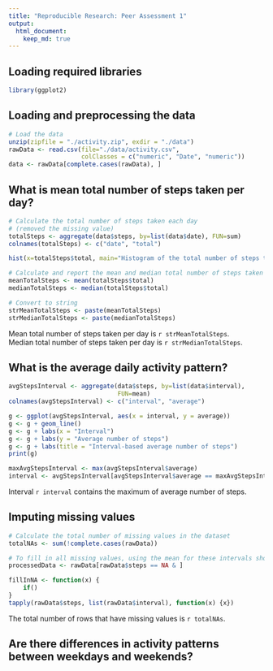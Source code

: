 ```yaml
---
title: "Reproducible Research: Peer Assessment 1"
output: 
  html_document:
    keep_md: true
---
```


## Loading required libraries
```r
library(ggplot2)
```

## Loading and preprocessing the data
```r
# Load the data
unzip(zipfile = "./activity.zip", exdir = "./data")
rawData <- read.csv(file="./data/activity.csv",
                    colClasses = c("numeric", "Date", "numeric"))
data <- rawData[complete.cases(rawData), ]
```

## What is mean total number of steps taken per day?
```r
# Calculate the total number of steps taken each day
# (removed the missing value) 
totalSteps <- aggregate(data$steps, by=list(data$date), FUN=sum)
colnames(totalSteps) <- c("date", "total")

hist(x=totalSteps$total, main="Histogram of the total number of steps taken each day", xlab="Total number of steps")
```

```r
# Calculate and report the mean and median total number of steps taken per day
meanTotalSteps <- mean(totalSteps$total)
medianTotalSteps <- median(totalSteps$total)

# Convert to string
strMeanTotalSteps <- paste(meanTotalSteps)
strMedianTotalSteps <- paste(medianTotalSteps)
```

Mean total number of steps taken per day is `r strMeanTotalSteps`.  
Median total number of steps taken per day is `r strMedianTotalSteps`.  

## What is the average daily activity pattern?
```r
avgStepsInterval <- aggregate(data$steps, by=list(data$interval), 
                              FUN=mean)
colnames(avgStepsInterval) <- c("interval", "average")

g <- ggplot(avgStepsInterval, aes(x = interval, y = average)) 
g <- g + geom_line()
g <- g + labs(x = "Interval")
g <- g + labs(y = "Average number of steps")
g <- g + labs(title = "Interval-based average number of steps")
print(g)
```

```r
maxAvgStepsInterval <- max(avgStepsInterval$average)
interval <- avgStepsInterval[avgStepsInterval$average == maxAvgStepsInterval, 1]
```

Interval `r interval` contains the maximum of average number of steps.  

## Imputing missing values
```r
# Calculate the total number of missing values in the dataset
totalNAs <- sum(!complete.cases(rawData))

# To fill in all missing values, using the mean for these intervals should help reduce bias and can represent the whole population.
processedData <- rawData[rawData$steps == NA & ]

fillInNA <- function(x) {
    if()
}
tapply(rawData$steps, list(rawData$interval), function(x) {x})
```

The total number of rows that have missing values is `r totalNAs`.

## Are there differences in activity patterns between weekdays and weekends?
